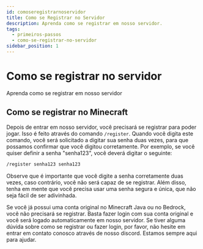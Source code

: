 ```yaml
---
id: comoseregistrarnoservidor
title: Como se Registrar no Servidor
description: Aprenda como se registrar em nosso servidor.
tags:
  - primeiros-passos
  - como-se-registrar-no-servidor
sidebar_position: 1
---
```


# Como se registrar no servidor

Aprenda como se registrar em nosso servidor

## Como se registrar no Minecraft

Depois de entrar em nosso servidor, você precisará se registrar para poder jogar. Isso é feito através do comando `/register`. Quando você digita este comando, você será solicitado a digitar sua senha duas vezes, para que possamos confirmar que você digitou corretamente. Por exemplo, se você quiser definir a senha "senha123", você deverá digitar o seguinte:

```cmd title="Comando para ser usado no chat do Minecraft"
/register senha123 senha123
```

Observe que é importante que você digite a senha corretamente duas vezes, caso contrário, você não será capaz de se registrar. Além disso, tenha em mente que você precisa usar uma senha segura e única, que não seja fácil de ser adivinhada.

Se você já possui uma conta original no Minecraft Java ou no Bedrock, você não precisará se registrar. Basta fazer login com sua conta original e você será logado automaticamente em nosso servidor. Se tiver alguma dúvida sobre como se registrar ou fazer login, por favor, não hesite em entrar em contato conosco através de nosso discord. Estamos sempre aqui para ajudar.

